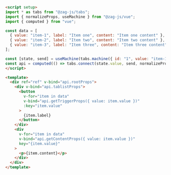 ```md
<script setup>
import * as tabs from "@zag-js/tabs";
import { normalizeProps, useMachine } from "@zag-js/vue";
import { computed } from "vue";

const data = [
  { value: "item-1", label: "Item one", content: "Item one content" },
  { value: "item-2", label: "Item two", content: "Item two content" },
  { value: "item-3", label: "Item three", content: "Item three content" },
];

const [state, send] = useMachine(tabs.machine({ id: "1", value: "item-1" }));
const api = computed(() => tabs.connect(state.value, send, normalizeProps));
</script>

<template>
  <div ref="ref" v-bind="api.rootProps">
    <div v-bind="api.tablistProps">
      <button
        v-for="item in data"
        v-bind="api.getTriggerProps({ value: item.value })"
        :key="item.value"
      >
        {item.label}
      </button>
    </div>
    <div
      v-for="item in data"
      v-bind="api.getContentProps({ value: item.value })"
      key="{item.value}"
    >
      <p>{item.content}</p>
    </div>
  </div>
</template>
```
